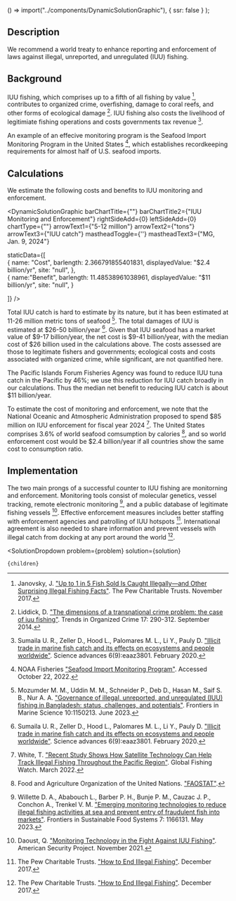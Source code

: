
  () => import("../components/DynamicSolutionGraphic"),
  { ssr: false }
);


## Description

We recommend a world treaty to enhance reporting and enforcement of laws against illegal, unreported, and unregulated (IUU) fishing.

## Background

IUU fishing, which comprises up to a fifth of all fishing by value [^"7"], contributes to organized crime, overfishing, damage to coral reefs, and other forms of ecological damage [^"6"]. IUU fishing also costs the livelihood of legitimiate fishing operations and costs governments tax revenue [^"3"].

An example of an effecive monitoring program is the Seafood Import Monitoring Program in the United States [^"1"], which establishes recordkeeping requirements for almost half of U.S. seafood imports.

## Calculations

We estimate the following costs and benefits to IUU monitoring and enforcement.

<DynamicSolutionGraphic
  barChartTitle={""}
  barChartTitle2={"IUU Monitoring and Enforcement"}
  rightSideAdd={0}
  leftSideAdd={0}
  chartType={""}
  arrowText1={"5-12 milllon"}
  arrowText2={"tons"}
  arrowText3={"IUU catch"}
  mastheadToggle={''}
  mastheadText3={"MG, Jan. 9, 2024"}
  
  
  staticData={[   
    {
      name: "Cost",
      barlength: 2.366791855401831,
      displayedValue: "$2.4 billion/yr",
      site: "null",
    },   
	{
	  name:"Benefit",
      barlength: 11.48538961038961,
      displayedValue: "$11 billion/yr",
      site: "null",
	}
        
  ]}
/>

Total IUU catch is hard to estimate by its nature, but it has been estimated at 11-26 million metric tons of seafood [^"2"]. The total damages of IUU is estimated at $26-50 billion/year [^"3"]. Given that IUU seafood has a market value of $9-17 billion/year, the net cost is $9-41 billion/year, with the median cost of $26 billion used in the calculations above. The costs assessed are those to legitimate fishers and governments; ecological costs and costs associated with organized crime, while significant, are not quantified here.

The Pacific Islands Forum Fisheries Agency was found to reduce IUU tuna catch in the Pacific by 46%; we use this reduction for IUU catch broadly in our calculations. Thus the median net benefit to reducing IUU catch is about $11 billion/year.

To estimate the cost of monitoring and enforcement, we note that the National Oceanic and Atmospheric Administration proposed to spend $85 million on IUU enforcement for fiscal year 2024 [^"4"]. The United States comprises 3.6% of world seafood comsumption by calories [^"5"], and so world enforcement cost would be $2.4 billion/year if all countries show the same cost to consumption ratio.

## Implementation

The two main prongs of a successful counter to IUU fishing are monitorning and enforcement. Monitoring tools consist of molecular genetics, vessel tracking, remote electronic monitoring [^"8"], and a public database of legitimate fishing vessels [^"10"]. Effective enforcement measures includes better staffing with enforcement agencies and patrolling of IUU hotspots [^"9"]. International agreement is also needed to share information and prevent vessels with illegal catch from docking at any port around the world [^"9"].

[^"1"]: NOAA Fisheries ["Seafood Import Monitoring Program"](https://www.fisheries.noaa.gov/international/seafood-import-monitoring-program). Accessed October 22, 2022.

[^"2"]: Mozumder M. M., Uddin M. M., Schneider P., Deb D., Hasan M., Saif S. B., Nur A. A. ["Governance of illegal, unreported, and unregulated (IUU) fishing in Bangladesh: status, challenges, and potentials"](https://www.frontiersin.org/articles/10.3389/fmars.2023.1150213/full). Frontiers in Marine Science 10:1150213. June 2023.

[^"3"]: Sumaila U. R., Zeller D., Hood L., Palomares M. L., Li Y., Pauly D. ["Illicit trade in marine fish catch and its effects on ecosystems and people worldwide"](https://www.science.org/doi/10.1126/sciadv.aaz3801). Science advances 6(9):eaaz3801. February 2020.

[^"4"]: White, T. ["Recent Study Shows How Satellite Technology Can Help Track Illegal Fishing Throughout the Pacific Region"](https://globalfishingwatch.org/data/tracking-illegal-fishing-in-the-pacific/). Global Fishing Watch. March 2022.

[^"5"]: Food and Agriculture Organization of the United Nations. ["FAOSTAT"](http://www.fao.org/faostat/en/#data). 

[^"6"]: Liddick, D. ["The dimensions of a transnational crime problem: the case of iuu fishing"](https://link.springer.com/article/10.1007/s12117-014-9228-6). Trends in Organized Crime 17: 290-312. September 2014.

[^"7"]: Janovsky, J. ["Up to 1 in 5 Fish Sold Is Caught Illegally—and Other Surprising Illegal Fishing Facts"](https://www.pewtrusts.org/en/research-and-analysis/articles/2017/11/13/up-to-1-in-5-fish-sold-is-caught-illegally-and-other-surprising-illegal-fishing-facts). The Pew Charitable Trusts. November 2017.

[^"8"]: Willette D. A., Ababouch L., Barber P. H., Bunje P. M., Cauzac J. P., Conchon A., Trenkel V. M. ["Emerging monitoring technologies to reduce illegal fishing activities at sea and prevent entry of fraudulent fish into markets"](https://www.frontiersin.org/articles/10.3389/fsufs.2023.1166131/full). Frontiers in Sustainable Food Systems 7: 1166131. May 2023.

[^"9"]: The Pew Charitable Trusts. ["How to End Illegal Fishing"](https://www.pewtrusts.org/en/research-and-analysis/issue-briefs/2017/12/how-to-end-illegal-fishing). December 2017.

[^"10"]: Daoust, Q. ["Monitoring Technology in the Fight Against IUU Fishing"](https://www.americansecurityproject.org/iuufishingmonitoringtechnology/). American Security Project. November 2021.

  <SolutionDropdown 
    problem={problem} 
    solution={solution}
  >
    {children}
  </SolutionDropdown>
